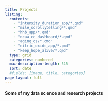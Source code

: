 ```yaml
---
title: Projects
listing: 
  contents: 
    - "intensity_duration_app/*.qmd"
    - "mile_scrollytelling/*.qmd"
    - "hhb_app/*.qmd"
    - "ncaa_cc_dashboard/*.qmd"
    - "aging_cs/*.qmd"
    - "nitric_oxide_app/*.qmd"
    - "keep_hope_alive/*.qmd"
  type: grid
  categories: numbered
  max-description-length: 245
  sort: date
  #fields: [image, title, categories]
page-layout: full
---
```


#### Some of my data science and research projects 

<br>
